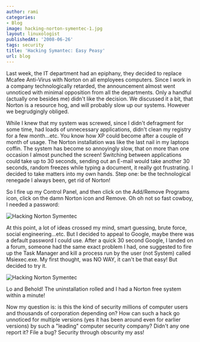 ```yaml
---
author: rami
categories:
- Blog
image: hacking-norton-symentec-1.jpg
layout: linuxologist
publishedAt: '2008-06-26'
tags: security
title: 'Hacking Symantec: Easy Peasy'
url: blog
---
```


Last week, the IT department had an epiphany, they decided to replace Mcafee Anti-Virus with Norton on all employees computers. Since I work in a company technologically retarded, the announcement almost went unnoticed with minimal opposition from all the departments. Only a handful (actually one besides me) didn't like the decision. We discussed it a bit, that Norton is a resource hog, and will probably slow up our systems. However we begrudgingly obliged.

While I knew that my system was screwed, since I didn't defragment for some time, had loads of unnecessary applications, didn't clean my registry for a few month...etc. You know how XP could become after a couple of month of usage. The Norton installation was like the last nail in my laptops coffin. The system has become so annoyingly slow, that on more than one occasion I almost punched the screen! Switching between applications could take up to 30 seconds, sending out an E-mail would take another 30 seconds, random freezes while typing a document, it really got frustrating. I decided to take matters into my own hands. Step one: be the technological renegade I always been, get rid of Norton!

So I fire up my Control Panel, and then click on the Add/Remove Programs icon, click on the damn Norton icon and Remove. Oh oh not so fast cowboy, I needed a password:

![Hacking Norton Symentec](/assets/images/content/blog/hacking-norton-symentec-1.jpg)

At this point, a lot of ideas crossed my mind, smart guessing, brute force, social engineering...etc. But I decided to appeal to Google, maybe there was a default password I could use. After a quick 30 second Google, I landed on a forum, someone had the same exact problem I had, one suggested to fire up the Task Manager and kill a process run by the user (not System) called Msiexec.exe. My first thought, was NO WAY, it can't be that easy! But decided to try it.

![Hacking Norton Symentec](/assets/images/content/blog/hacking-norton-symentec-2.jpg)

Lo and Behold! The uninstallation rolled and I had a Norton free system within a minute!

Now my question is: is this the kind of security millions of computer users and thousands of corporation depending on? How can such a hack go unnoticed for multiple versions (yes it has been around even for earlier versions) by such a "leading" computer security company? Didn't any one report it? File a bug? Security through obscurity my ass!